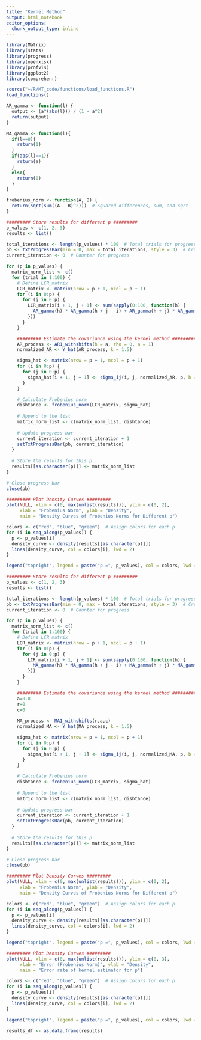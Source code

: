 ```yaml
---
title: "Kernel Method"
output: html_notebook
editor_options: 
  chunk_output_type: inline
---
```


```r
library(Matrix)
library(stats)
library(progress)
library(openxlsx)
library(profvis)
library(ggplot2)
library(comprehenr)

source("~/R/MT_code/functions/load_functions.R")
load_functions()

AR_gamma <- function(l) {
  output <- (a^(abs(l))) / (1 - a^2)
  return(output)
}

MA_gamma <- function(l){
  if(l==0){
    return(1)
  }
  if(abs(l)==1){
    return(a)
  }
  else{
    return(0)
  }
}

frobenius_norm <- function(A, B) {
  return(sqrt(sum((A - B)^2)))  # Squared differences, sum, and sqrt
}
```


```r
######### Store results for different p #########
p_values <- c(1, 2, 3)
results <- list()

total_iterations <- length(p_values) * 100  # Total trials for progress bar
pb <- txtProgressBar(min = 0, max = total_iterations, style = 3)  # Create progress bar
current_iteration <- 0  # Counter for progress

for (p in p_values) {
  matrix_norm_list <- c()
  for (trial in 1:100) {
    # Define LCR_matrix
    LCR_matrix <- matrix(nrow = p + 1, ncol = p + 1)
    for (i in 0:p) {
      for (j in 0:p) {
        LCR_matrix[i + 1, j + 1] <- sum(sapply(0:100, function(h) {
          AR_gamma(h) * AR_gamma(h + j - i) + AR_gamma(h + j) * AR_gamma(h - i)
        }))
      }
    }

    ######### Estimate the covariance using the kernel method #########
    AR_process <- AR1_withshifts(h = a, rho = 0, a = 1)
    normalized_AR <- Y_hat(AR_process, k = 1.5)

    sigma_hat <- matrix(nrow = p + 1, ncol = p + 1)
    for (i in 0:p) {
      for (j in 0:p) {
        sigma_hat[i + 1, j + 1] <- sigma_ij(i, j, normalized_AR, p, b = 0.9*T^(1/3))
      }
    }

    # Calculate Frobenius norm
    dishtance <- frobenius_norm(LCR_matrix, sigma_hat)
    
    # Append to the list
    matrix_norm_list <- c(matrix_norm_list, dishtance)
    
    # Update progress bar
    current_iteration <- current_iteration + 1
    setTxtProgressBar(pb, current_iteration)
  }
  
  # Store the results for this p
  results[[as.character(p)]] <- matrix_norm_list
}

# Close progress bar
close(pb)

######### Plot Density Curves #########
plot(NULL, xlim = c(0, max(unlist(results))), ylim = c(0, 2), 
     xlab = "Frobenius Norm", ylab = "Density", 
     main = "Density Curves of Frobenius Norms for Different p")

colors <- c("red", "blue", "green")  # Assign colors for each p
for (i in seq_along(p_values)) {
  p <- p_values[i]
  density_curve <- density(results[[as.character(p)]])
  lines(density_curve, col = colors[i], lwd = 2)
}

legend("topright", legend = paste("p =", p_values), col = colors, lwd = 2)

```


```r
######### Store results for different p #########
p_values <- c(1, 2, 3)
results <- list()

total_iterations <- length(p_values) * 100  # Total trials for progress bar
pb <- txtProgressBar(min = 0, max = total_iterations, style = 3)  # Create progress bar
current_iteration <- 0  # Counter for progress

for (p in p_values) {
  matrix_norm_list <- c()
  for (trial in 1:100) {
    # Define LCR_matrix
    LCR_matrix <- matrix(nrow = p + 1, ncol = p + 1)
    for (i in 0:p) {
      for (j in 0:p) {
        LCR_matrix[i + 1, j + 1] <- sum(sapply(0:100, function(h) {
          MA_gamma(h) * MA_gamma(h + j - i) + MA_gamma(h + j) * MA_gamma(h - i)
        }))
      }
    }

    ######### Estimate the covariance using the kernel method #########
    a=0.8
    r=0
    c=0
    
    MA_process <- MA1_withshifts(r,a,c)
    normalized_MA <- Y_hat(MA_process, k = 1.5)

    sigma_hat <- matrix(nrow = p + 1, ncol = p + 1)
    for (i in 0:p) {
      for (j in 0:p) {
        sigma_hat[i + 1, j + 1] <- sigma_ij(i, j, normalized_MA, p, b = 0.9*T^(1/3))
      }
    }

    # Calculate Frobenius norm
    dishtance <- frobenius_norm(LCR_matrix, sigma_hat)
    
    # Append to the list
    matrix_norm_list <- c(matrix_norm_list, dishtance)
    
    # Update progress bar
    current_iteration <- current_iteration + 1
    setTxtProgressBar(pb, current_iteration)
  }
  
  # Store the results for this p
  results[[as.character(p)]] <- matrix_norm_list
}

# Close progress bar
close(pb)

######### Plot Density Curves #########
plot(NULL, xlim = c(0, max(unlist(results))), ylim = c(0, 2), 
     xlab = "Frobenius Norm", ylab = "Density", 
     main = "Density Curves of Frobenius Norms for Different p")

colors <- c("red", "blue", "green")  # Assign colors for each p
for (i in seq_along(p_values)) {
  p <- p_values[i]
  density_curve <- density(results[[as.character(p)]])
  lines(density_curve, col = colors[i], lwd = 2)
}

legend("topright", legend = paste("p =", p_values), col = colors, lwd = 2)
```


```r
######### Plot Density Curves #########
plot(NULL, xlim = c(0, max(unlist(results))), ylim = c(0, 3), 
     xlab = "Error (Frobenius Norm)", ylab = "Density", 
     main = "Error rate of kernel estimator for p")

colors <- c("red", "blue", "green")  # Assign colors for each p
for (i in seq_along(p_values)) {
  p <- p_values[i]
  density_curve <- density(results[[as.character(p)]])
  lines(density_curve, col = colors[i], lwd = 2)
}

legend("topright", legend = paste("p =", p_values), col = colors, lwd = 2)
```

```r
results_df <- as.data.frame(results)
```

